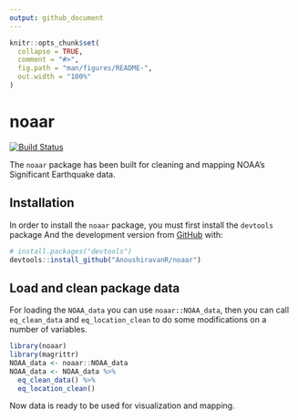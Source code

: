 ```yaml
---
output: github_document
---
```


<!-- README.md is generated from README.Rmd. Please edit that file -->

```r
knitr::opts_chunk$set(
  collapse = TRUE,
  comment = "#>",
  fig.path = "man/figures/README-",
  out.width = "100%"
)
```

# noaar

<!-- badges: start -->
[![Build Status](https://travis-ci.org/AnoushiravanR/noaar.svg?branch=main)](https://travis-ci.org/AnoushiravanR/noaar)
<!-- badges: end -->

The `noaar` package has been built for cleaning and mapping NOAA's Significant 
Earthquake data. 

## Installation

In order to install the `noaar` package, you must first install the
`devtools` package And the development version from 
[GitHub](https://github.com/) with:

``` r
# install.packages("devtools")
devtools::install_github("AnoushiravanR/noaar")
```
## Load and clean package data

For loading the `NOAA_data` you can use `noaar::NOAA_data`, then you can 
call `eq_clean_data` and `eq_location_clean` to do some modifications on a 
number of variables. 

```r
library(noaar)
library(magrittr)
NOAA_data <- noaar::NOAA_data
NOAA_data <- NOAA_data %>%
  eq_clean_data() %>%
  eq_location_clean()
```

Now data is ready to be used for visualization and mapping.
